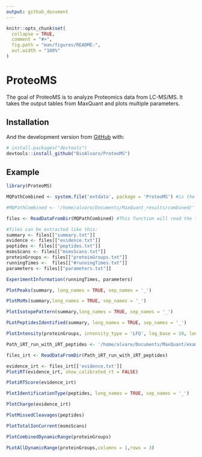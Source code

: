 ```yaml
---
output: github_document
---
```


<!-- README.md is generated from README.Rmd. Please edit that file -->

```r
knitr::opts_chunk$set(
  collapse = TRUE,
  comment = "#>",
  fig.path = "man/figures/README-",
  out.width = "100%"
)
```

# ProteoMS

<!-- badges: start -->
<!-- badges: end -->

The goal of ProteoMS is to analyze Proteomics data from LC-MS/MS. It takes the output tables from MaxQuant and plots multiple parameters.

## Installation

<!-- You can install thess released version of ProteoMS from [CRAN](https://CRAN.R-project.org) with: -->

<!-- ``` r -->
<!-- install.packages("ProteoMS") -->
<!-- ``` -->

And the development version from [GitHub](https://github.com/) with:

``` r
# install.packages("devtools")
devtools::install_github("BioAlvaro/ProteoMS")
```
## Example

```r
library(ProteoMS)
```

```r
MQPathCombined <- system.file('extdata', package = 'ProteoMS') #is the directory with the output of the MaxQuant analysis.

#MQPathCombined <- '/home/alvaro/Documents/MaxQuant_results/combined/'

files <- ReadDataFromDir(MQPathCombined) #This function will read the tables needed for creating the outputs.

#files can be extracted like this:
summary <- files[["summary.txt"]]
evidence <- files[["evidence.txt"]]
peptides <- files[["peptides.txt"]]
msmsScans <- files[["msmsScans.txt"]]  
proteinGroups <- files[["proteinGroups.txt"]]
runningTimes <-  files[["#runningTimes.txt"]]
parameters <- files[["parameters.txt"]]
```


```r
ExperimentInformation(runningTimes, parameters) 
```



```r
PlotPeaks(summary, long_names = TRUE, sep_names = '_')
```


```r
PlotMsMs(summary,long_names = TRUE, sep_names = '_')
```


```r
PlotIsotopePattern(summary,long_names = TRUE, sep_names = '_')
```


```r
PLotPeptidesIdentified(summary, long_names = TRUE, sep_names = '_')
```

```r

PlotIntensity(proteinGroups, intensity_type = 'LFQ', log_base = 10, long_names = TRUE, sep_names = '_')

```


```r
Path_iRT_run_with_iRT_peptides <- '/home/alvaro/Documents/MaxQuant/example3/'

files_irt <- ReadDataFromDir(Path_iRT_run_with_iRT_peptides)

evidence_irt <- files_irt[['evidence.txt']]
PlotiRT(evidence_irt, show_calibrated_rt = FALSE)
```


```r

PlotiRTScore(evidence_irt)

```



```r
PlotIdentificationType(peptides, long_names = TRUE, sep_names = '_')
```


```r
PlotCharge(evidence_irt)
```
```r

PlotMissedCleavages(peptides)

```


```r
PlotTotalIonCurrent(msmsScans)
```

```r
PlotCombinedDynamicRange(proteinGroups)
```

```r
PLotAllDynamicRange(proteinGroups,columns = 1,rows = 3)
```

